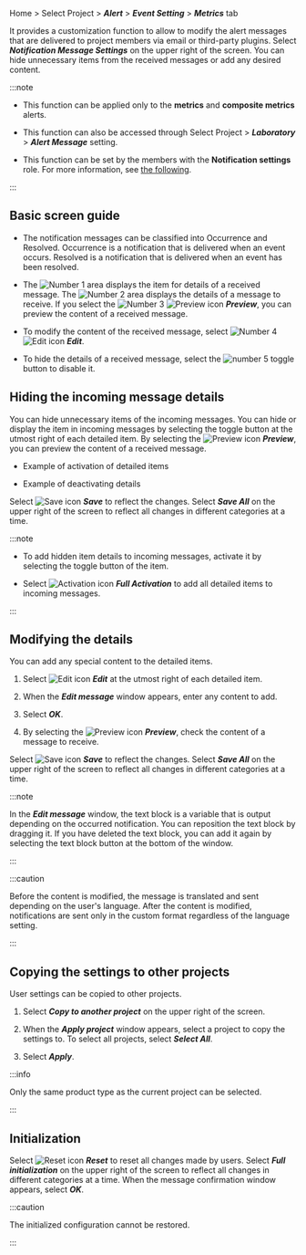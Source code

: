 Home > Select Project > **_Alert_** > **_Event Setting_** > **_Metrics_** tab

It provides a customization function to allow to modify the alert messages that are delivered to project members via email or third-party plugins. Select **_Notification Message Settings_** on the upper right of the screen. You can hide unnecessary items from the received messages or add any desired content.

<ImgLang img='notification-set-message.png' desc='알림 메시지 설정' />

:::note

- This function can be applied only to the **metrics** and **composite metrics** alerts.

- This function can also be accessed through Select Project > **_Laboratory_** > **_Alert Message_** setting.

- This function can be set by the members with the **Notification settings** role. For more information, see [the following](../project/project-structure#project-auth).

:::

## Basic screen guide

<ImgLang img='notification-set-message-main.png' desc='알림 메시지 설정' />

- The notification messages can be classified into <span class='occur set-noti'>Occurrence</span> and <span class='resolve set-noti'>Resolved</span>. <span class='occur set-noti'>Occurrence</span> is a notification that is delivered when an event occurs. <span class='resolve set-noti'>Resolved</span> is a notification that is delivered when an event has been resolved.

- The ![Number 1](/img/number-01.png) area displays the item for details of a received message. The ![Number 2](/img/number-02.png) area displays the details of a message to receive. If you select the ![Number 3](/img/number-03.png) ![Preview icon](/img/ico-noti.svg) **_Preview_**, you can preview the content of a received message.

- To modify the content of the received message, select ![Number 4](/img/number-04.png) ![Edit icon](/img/ico-edit.svg) **_Edit_**.

- To hide the details of a received message, select the ![number 5](/img/number-05.png) toggle button to disable it.

## Hiding the incoming message details

You can hide unnecessary items of the incoming messages. You can hide or display the item in incoming messages by selecting the toggle button at the utmost right of each detailed item. By selecting the ![Preview icon](/img/ico-noti.svg) **_Preview_**, you can preview the content of a received message.

- Example of activation of detailed items

  <ImgLang img='notification-set-message-preview.png' desc='활성화 미리보기' />

- Example of deactivating details

  <ImgLang img='notification-set-message-preview-disabled.png' desc='비활성화 미리보기' />

Select ![Save icon](/img/ic-s-check.svg) **_Save_** to reflect the changes. Select **_Save All_** on the upper right of the screen to reflect all changes in different categories at a time.

:::note

- To add hidden item details to incoming messages, activate it by selecting the toggle button of the item.

- Select ![Activation icon](/img/ic-power.svg) **_Full Activation_** to add all detailed items to incoming messages.

:::

## Modifying the details

You can add any special content to the detailed items. 

1. Select ![Edit icon](/img/ico-edit.svg) **_Edit_** at the utmost right of each detailed item.

2. When the **_Edit message_** window appears, enter any content to add.

   <ImgLang img='notification-set-message-edit.png' desc='메시지 편집' />

3. Select **_OK_**.

4. By selecting the ![Preview icon](/img/ico-noti.svg) **_Preview_**, check the content of a message to receive.

   <ImgLang img='notification-set-message-edit-preview.png' desc='메시지 편집' />

Select ![Save icon](/img/ic-s-check.svg) **_Save_** to reflect the changes. Select **_Save All_** on the upper right of the screen to reflect all changes in different categories at a time.

:::note

In the **_Edit message_** window, the text block is a variable that is output depending on the occurred notification. You can reposition the text block by dragging it. If you have deleted the text block, you can add it again by selecting the text block button at the bottom of the window.

<ImgLang img='notification-set-message-edit-block.png' desc='메시지 편집' />

:::

:::caution

Before the content is modified, the message is translated and sent depending on the user's language. After the content is modified, notifications are sent only in the custom format regardless of the language setting.

:::

## Copying the settings to other projects

User settings can be copied to other projects. 

1. Select **_Copy to another project_** on the upper right of the screen.

2. When the **_Apply project_** window appears, select a project to copy the settings to. To select all projects, select **_Select All_**.

3. Select **_Apply_**.

:::info

Only the same product type as the current project can be selected.

:::

## Initialization

Select ![Reset icon](/img/ico-reset.svg) **_Reset_** to reset all changes made by users. Select **_Full initialization_** on the upper right of the screen to reflect all changes in different categories at a time. When the message confirmation window appears, select **_OK_**.

:::caution

The initialized configuration cannot be restored.

:::
